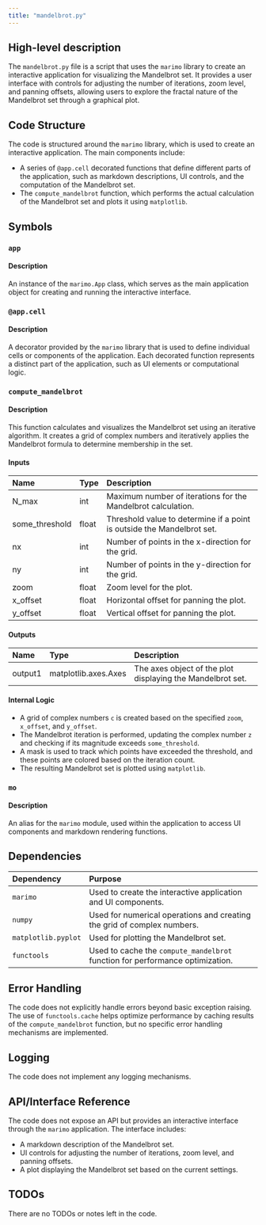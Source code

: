 ```yaml
---
title: "mandelbrot.py"
---
```


## High-level description

The `mandelbrot.py` file is a script that uses the `marimo` library to create an interactive application for visualizing the Mandelbrot set. It provides a user interface with controls for adjusting the number of iterations, zoom level, and panning offsets, allowing users to explore the fractal nature of the Mandelbrot set through a graphical plot.

## Code Structure

The code is structured around the `marimo` library, which is used to create an interactive application. The main components include:
- A series of `@app.cell` decorated functions that define different parts of the application, such as markdown descriptions, UI controls, and the computation of the Mandelbrot set.
- The `compute_mandelbrot` function, which performs the actual calculation of the Mandelbrot set and plots it using `matplotlib`.

## Symbols

### `app`
#### Description
An instance of the `marimo.App` class, which serves as the main application object for creating and running the interactive interface.

### `@app.cell`
#### Description
A decorator provided by the `marimo` library that is used to define individual cells or components of the application. Each decorated function represents a distinct part of the application, such as UI elements or computational logic.

### `compute_mandelbrot`
#### Description
This function calculates and visualizes the Mandelbrot set using an iterative algorithm. It creates a grid of complex numbers and iteratively applies the Mandelbrot formula to determine membership in the set.

#### Inputs
| Name          | Type  | Description |
|:--------------|:------|:------------|
| N_max         | int   | Maximum number of iterations for the Mandelbrot calculation. |
| some_threshold| float | Threshold value to determine if a point is outside the Mandelbrot set. |
| nx            | int   | Number of points in the x-direction for the grid. |
| ny            | int   | Number of points in the y-direction for the grid. |
| zoom          | float | Zoom level for the plot. |
| x_offset      | float | Horizontal offset for panning the plot. |
| y_offset      | float | Vertical offset for panning the plot. |

#### Outputs
| Name | Type | Description |
|:-----|:-----|:------------|
| output1 | matplotlib.axes.Axes | The axes object of the plot displaying the Mandelbrot set. |

#### Internal Logic
- A grid of complex numbers `c` is created based on the specified `zoom`, `x_offset`, and `y_offset`.
- The Mandelbrot iteration is performed, updating the complex number `z` and checking if its magnitude exceeds `some_threshold`.
- A mask is used to track which points have exceeded the threshold, and these points are colored based on the iteration count.
- The resulting Mandelbrot set is plotted using `matplotlib`.

### `mo`
#### Description
An alias for the `marimo` module, used within the application to access UI components and markdown rendering functions.

## Dependencies

| Dependency          | Purpose |
|:--------------------|:--------|
| `marimo`            | Used to create the interactive application and UI components. |
| `numpy`             | Used for numerical operations and creating the grid of complex numbers. |
| `matplotlib.pyplot` | Used for plotting the Mandelbrot set. |
| `functools`         | Used to cache the `compute_mandelbrot` function for performance optimization. |

## Error Handling

The code does not explicitly handle errors beyond basic exception raising. The use of `functools.cache` helps optimize performance by caching results of the `compute_mandelbrot` function, but no specific error handling mechanisms are implemented.

## Logging

The code does not implement any logging mechanisms.

## API/Interface Reference

The code does not expose an API but provides an interactive interface through the `marimo` application. The interface includes:
- A markdown description of the Mandelbrot set.
- UI controls for adjusting the number of iterations, zoom level, and panning offsets.
- A plot displaying the Mandelbrot set based on the current settings.

## TODOs

There are no TODOs or notes left in the code.
